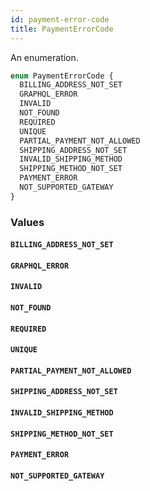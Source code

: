 ```yaml
---
id: payment-error-code
title: PaymentErrorCode
---
```


An enumeration.

```graphql
enum PaymentErrorCode {
  BILLING_ADDRESS_NOT_SET
  GRAPHQL_ERROR
  INVALID
  NOT_FOUND
  REQUIRED
  UNIQUE
  PARTIAL_PAYMENT_NOT_ALLOWED
  SHIPPING_ADDRESS_NOT_SET
  INVALID_SHIPPING_METHOD
  SHIPPING_METHOD_NOT_SET
  PAYMENT_ERROR
  NOT_SUPPORTED_GATEWAY
}
```

### Values

#### `BILLING_ADDRESS_NOT_SET`

#### `GRAPHQL_ERROR`

#### `INVALID`

#### `NOT_FOUND`

#### `REQUIRED`

#### `UNIQUE`

#### `PARTIAL_PAYMENT_NOT_ALLOWED`

#### `SHIPPING_ADDRESS_NOT_SET`

#### `INVALID_SHIPPING_METHOD`

#### `SHIPPING_METHOD_NOT_SET`

#### `PAYMENT_ERROR`

#### `NOT_SUPPORTED_GATEWAY`
